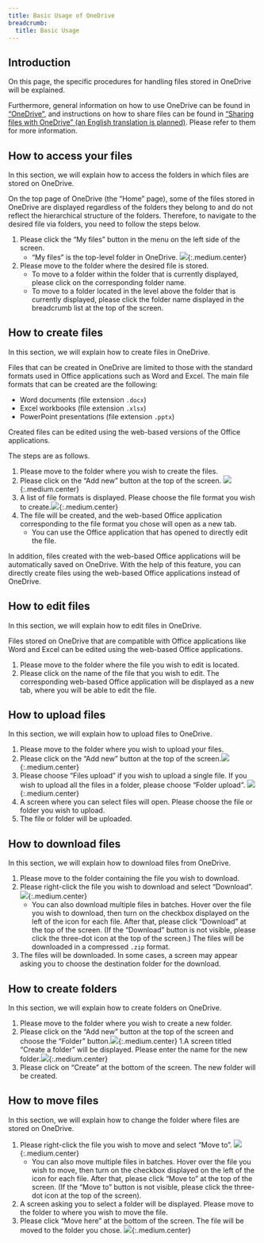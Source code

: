 ```yaml
---
title: Basic Usage of OneDrive
breadcrumb:
  title: Basic Usage
---
```


## Introduction 
On this page, the specific procedures for handling files stored in OneDrive will be explained. 

Furthermore, general information on how to use OneDrive can be found in [“OneDrive”](.), and instructions on how to share files can be found in [“Sharing files with OneDrive” (an English translation is planned)](share). Please refer to them for more information. 

## How to access your files
In this section, we will explain how to access the folders in which files are stored on OneDrive. 

On the top page of OneDrive (the “Home” page), some of the files stored in OneDrive are displayed regardless of the folders they belong to and do not reflect the hierarchical structure of the folders. Therefore, to navigate to the desired file via folders, you need to follow the steps below. 

1. Please click the “My files” button in the menu on the left side of the screen. 
    - “My files” is the top-level folder in OneDrive. ![](img/basic-en-move-1.png){:.medium.center}
1. Please move to the folder where the desired file is stored. 
    - To move to a folder within the folder that is currently displayed, please click on the corresponding folder name.
    - To move to a folder located in the level above the folder that is currently displayed, please click the folder name displayed in the breadcrumb list at the top of the screen. 


## How to create files
In this section, we will explain how to create files in OneDrive. 

Files that can be created in OneDrive are limited to those with the standard formats used in Office applications such as Word and Excel. The main file formats that can be created are the following:  

- Word documents (file extension `.docx`)
- Excel workbooks (file extension  `.xlsx`)
- PowerPoint presentations (file extension `.pptx`)

Created files can be edited using the web-based versions of the Office applications. 

The steps are as follows.  

1. Please move to the folder where you wish to create the files. 
1. Please click on the “Add new” button at the top of the screen. ![](img/basic-en-add-1.png){:.medium.center}
1. A list of file formats is displayed. Please choose the file format you wish to create.![](img/basic-en-create-1.png){:.medium.center}
1. The file will be created, and the web-based Office application corresponding to the file format you chose will open as a new tab.
    - You can use the Office application that has opened to directly edit the file.

In addition, files created with the web-based Office applications will be automatically saved on OneDrive. With the help of this feature, you can directly create files using the web-based Office applications instead of OneDrive.

## How to edit files
In this section, we will explain how to edit files in OneDrive.

Files stored on OneDrive that are compatible with Office applications like Word and Excel can be edited using the web-based Office applications. 

1. Please move to the folder where the file you wish to edit is located. 
1. Please click on the name of the file that you wish to edit. The corresponding web-based Office application will be displayed as a new tab, where you will be able to edit the file.

## How to upload files
In this section, we will explain how to upload files to OneDrive. 

1. Please move to the folder where you wish to upload your files. 
1. Please click on the “Add new” button at the top of the screen.![](img/basic-en-add-1.png){:.medium.center}
1. Please choose “Files upload” if you wish to upload a single file. If you wish to upload all the files in a folder, please choose “Folder upload”. ![](img/basic-en-upload-1.png){:.medium.center}
1. A screen where you can select files will open. Please choose the file or folder you wish to upload. 
1. The file or folder will be uploaded. 

## How to download files 
In this section, we will explain how to download files from OneDrive. 

1. Please move to the folder containing the file you wish to download. 
1. Please right-click the file you wish to download and select “Download”.![](img/basic-en-download-1.png){:.medium.center}
    - You can also download multiple files in batches. Hover over the file you wish to download, then turn on the checkbox displayed on the left of the icon for each file. After that, please click “Download” at the top of the screen. (If the “Download” button is not visible, please click the three-dot icon at the top of the screen.) The files will be downloaded in a compressed `.zip` format. 
1. The files will be downloaded. In some cases, a screen may appear asking you to choose the destination folder for the download.

## How to create folders
In this section, we will explain how to create folders on OneDrive.

1. Please move to the folder where you wish to create a new folder.
1. Please click on the “Add new” button at the top of the screen and choose the “Folder” button.![](img/basic-en-create-folder-1.png){:.medium.center}
1.A screen titled “Create a folder” will be displayed. Please enter the name for the new folder.![](img/basic-en-create-folder-2.png){:.medium.center}
1. Please click on “Create” at the bottom of the screen. The new folder will be created. 

## How to move files 
In this section, we will explain how to change the folder where files are stored on OneDrive.

1. Please right-click the file you wish to move and select “Move to”. ![](img/basic-en-move-file-1.png){:.medium.center}
    - You can also move multiple files in batches. Hover over the file you wish to move, then turn on the checkbox displayed on the left of the icon for each file. After that, please click “Move to” at the top of the screen. (If the “Move to” button is not visible, please click the three-dot icon at the top of the screen). 
1. A screen asking you to select a folder will be displayed. Please move to the folder to where you wish to move the file.
1. Please click “Move here” at the bottom of the screen. The file will be moved to the folder you chose. ![](img/basic-en-move-file-2.png){:.medium.center}
